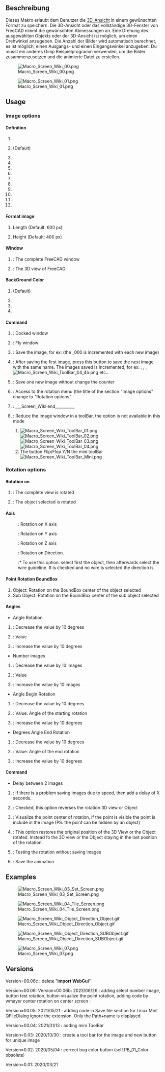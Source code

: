 <languages/>

{{Macro
|Name=Macro Screen Wiki
|Icon=Macro_Screen_Wiki.png
|Description=Special macro for the Wiki user. This macro allows to save the 3D view in the desired format. The 3D view or the full 3D window of FreeCAD takes the desired dimensions. A rotation of the selected object or of the 3D view is possible to give a rotation angle the number of images is calculated automatically it is possible to give a departure angle and an arrival angle. You must use another Gimp example program to assemble the images and create the animated file.
|Author=Mario52
|Version=00.06c
|Date=2024/10/10
|FCVersion=0.19 and more
|Download=[https://wiki.freecad.org/images/f/f5/Macro_Screen_Wiki.png ToolBar Icon]
|SeeAlso=[[Macro_Copy3DViewToClipboard|Macro Copy3DViewToClipboard]], [[Macro_Snip|Macro Snip]]
}}

<span id="Description"></span>
==Beschreibung==

Dieses Makro erlaubt dem Benutzer die [[3D_view/de|3D-Ansicht]] in einem gewünschten Format zu speichern. Die 3D-Ansicht oder das vollständige 3D-Fenster von FreeCAD nimmt die gewünschten Abmessungen an. Eine Drehung des ausgewählten Objekts oder der 3D-Ansicht ist möglich, um einen Drehwinkel anzugeben. Die Anzahl der Bilder wird automatisch berechnet, es ist möglich, einen Ausgangs- und einen Eingangswinkel anzugeben. Du musst ein anderes Gimp Beispielprogramm verwenden, um die Bilder zusammenzusetzen und die animierte Datei zu erstellen.

{{Codeextralink|https://gist.githubusercontent.com/mario52a/61571ce0bd41af0471995df7c3ea855f/raw/14deef95d2276c1095ea7eefb75dc5b5e4be4e04/Macro_Screen_Wiki.FCMacro}}

[[File:Macro_Screen_Wiki_00.png]]

{{Caption|Makro Bildschirm Wiki Bild- und Konfigurationsfenster}}

[[File:Macro_Screen_Wiki_01.png]]

{{Caption|Macro Screen Wiki Rotation window}}

==Usage==

===Image options===

====Definition====

#{{RadioButton|400x200}}
#{{RadioButton|TRUE|600x400}} (Default)
#{{RadioButton|1024x768}}
#{{RadioButton|320x240 (QVGA)}}
#{{RadioButton|320x480 (HVGA)}}
#{{RadioButton|400x300}}
#{{RadioButton|480x360}}
#{{RadioButton|640x480 (VGA)}}
#{{RadioButton|768x576 (PAL)}}
#{{RadioButton|800x600 (SVGA)}}
#{{RadioButton|960x720}}
#{{RadioButton|1024x768 (XGA)}}

====Format image====

#{{SpinBox|600 px}} Length (Default: 600 px)
#{{SpinBox|400 px}} Height (Default: 400 px)

====Window====

#{{RadioButton|Window FC}} : The complete FreeCAD window
#{{RadioButton|TRUE|Screen 3D}} : The 3D view of FreeCAD

====BackGround Color====

#{{RadioButton|TRUE|Current}} (Default)
#{{RadioButton|Color}}
#{{RadioButton|Transparent}}
#{{Button|Restore}}

====Command====

#{{Button|Set Screen}}: Docked window
#{{Button|Tile Screen}}: Fly window
#{{Button|Save Image}}: Save the image, for ex: {{FileName|imageBox_000.png}} (the _000 is incremented with each new image)
#{{Button|Follow}}: After saving the first image, press this button to save the next image with the same name. The images saved is incremented, for ex: {{FileName|imageBox_001.png}}, {{FileName|imageBox_002.png}}, {{FileName|imageBox_003.png}}, [[Image:Macro_Screen_Wiki_ToolBar_04_4b.png]] etc...
#{{Button|New Image}}: Save one new image without change the counter
#{{Button|Rotation}}: Access to the rotation menu (the title of the section "Image options" change to "Rotation options"
#{{Button|Quit}}: ___Screen_Wiki end__________ 
#{{Button|ToolBar}}: Reduce the image window in a toolBar, the {{Button|Rotation}} option is not available in this mode
##[[Image:Macro_Screen_Wiki_ToolBar_01.png]][[Image:Macro_Screen_Wiki_ToolBar_02.png]][[Image:Macro_Screen_Wiki_ToolBar_03.png]][[Image:Macro_Screen_Wiki_ToolBar_04.png]]
##The button {{Button|[[Image:Macro_Screen_Wiki_ToolBar_04_6.png]]}} Flip/Flop Y/N the mini toolBar [[Image:Macro_Screen_Wiki_ToolBar_Mini.png]]

===Rotation options===

====Rotation on====

#{{RadioButton|3D View}}: The complete view is rotated
#{{RadioButton|TRUE|Object}}: The object selected is rotated

====Axis====

:{{RadioButton|TRUE| {{ColoredText||red|'''X'''}}}}: Rotation on X axis
:{{RadioButton| {{ColoredText||Green|'''Y'''}}}}: Rotation on Y axis
:{{RadioButton| {{ColoredText||Blue|'''Z'''}}}}: Rotation on Z axis
:{{RadioButton| {{ColoredText||#995500|'''D'''}}}}: Rotation on Direction. 
::* To use this option: select first the object, then afterwards select the wire guideline. If {{RadioButton|TRUE|{{ColoredText||#995500|'''D'''}}}} is checked and no wire is selected the direction is {{incode|Vector(0, 0, 0)}}

====Point Rotation BoundBox====

#Object: Rotation on the BoundBox center of the object selected
#Sub Object: Rotation on the BoundBox center of the sub object selected

====Angles====

*Angle Rotation
#{{Button|-}}: Decrease the value by 10 degrees 
#{{SpinBox|0 Degrees}} : Value
#{{Button|+}}: Increase the value by 10 degrees 
*Number images
#{{Button|-}}: Decrease the value by 10 images
#{{SpinBox|0 Images (+1)}} : Value
#{{Button|+}}: Increase the value by 10 images
*Angle Begin Rotation
#{{Button|-}}: Decrease the value by 10 degrees 
#{{SpinBox|0 Degrees}} : Value: Angle of the starting rotation
#{{Button|+}}: Increase the value by 10 degrees 
*Degrees Angle End Rotation
#{{Button|-}}: Decrease the value by 10 degrees 
#{{SpinBox|360 Degrees}}:  Value: Angle of the end rotation
#{{Button|+}}: Increase the value by 10 degrees 

====Command====

*Delay between 2 images
#{{SpinBox|0,00 Delay second}} : If there is a problem saving images due to speed, then add a delay of X seconds. 
#{{CheckBox|Reverse}}: Checked, this option reverses the rotation 3D view or Object
#{{Button|Point center}}: Visualize the point center of rotation, if the point is visible the point is include in the image (PS: the point can be hidden by an object)
#{{CheckBox|TRUE|Original position}}: This option restores the original position of the 3D View or the Object rotated. Instead fo the 3D view or the Object staying in the last position of the rotation.
#{{Button|Test Rot.}}: Testing the rotation without saving images
#{{Button|Save the animation}}: Save the animation

==Examples==

[[Image:Macro_Screen_Wiki_03_Set_Screen.png]]

{{Caption|Captured screen with dimensions of {{incode|640px x 400px}}}}

[[Image:Macro_Screen_Wiki_04_Tile_Screen.png]]

{{Caption|Same dimensions as the previous image, this one is captured as 'Tile Screen'.}}

[[Image:Macro_Screen_Wiki_Object_Direction_Object.gif]]

{{Caption|Animation mode: Object selected and direction BoundBox center Object.<br/>The images must be assembled with a 3rd party application to create an animated .gif<br/>such as [https://daviesmediadesign.com/project/make-animated-gif-gimp/ GIMP] or [https://www.screentogif.com ScreenToGif]}}

[[Image:Macro_Screen_Wiki_Object_Direction_SUBObject.gif]]

{{Caption|Animation mode: Object Direction SubObject selected.<br/>The images must be assembled with a 3rd party application that creates an animated .gif<br/>such as [https://daviesmediadesign.com/project/make-animated-gif-gimp/ GIMP] or [https://www.screentogif.com ScreenToGif]}}

[[Image:Macro_Screen_Wiki_07.png]]

{{Caption|The FreeCAD window resized. The dimension may be different from the definition (depending on the Widget, title bar etc... used.)}}

==Versions==

Version=00.06c : delete "'''import WebGui'''"

Version=00.06: Version=00.06b: 2023/06/26 : adding select number image, button test rotation, button visualize the point rotation,
adding code by wmayer center rotation on center screen :

{{Code|code=
                #https://forum.freecadweb.org/viewtopic.php?f=22&t=10157
                cam = Gui.ActiveDocument.ActiveView.getCameraNode()
                position = cam.position.getValue()
                orient = cam.orientation.getValue()
                focalDistance = cam.focalDistance.getValue()
                viewdir = coin.SbVec3f(0, 0, -1)
                viewdir = orient.multVec(viewdir)
                pointRotation = position + viewdir * focalDistance
                pointRotation = pointRotation2 = App.Vector(pointRotation.getValue()[0], pointRotation.getValue()[1], pointRotation.getValue()[2])

}}

Version=00.05: 2021/05/21 : adding code in Save file section for Linux Mint QFileDialog ignore the extension. Only the Path+name is displayed

{{Code|code=
global switchQFileDialogMint
                ####  mint
                if switchQFileDialogMint == True:   #
                    Filter = Filter[Filter.find("."):Filter.find(")")]
                    SaveName = SaveName + Filter
                ####  mint
}}
Version=00.04: 2021/01/13 : adding mini ToolBar

Version=0.03: 2020/10/30 : create a tool bar for the image and new button for unique image 

Version=0.02: 2020/05/04 : correct bug color button (self.PB_01_Color obsolete)

Version=0.01: 2020/03/21